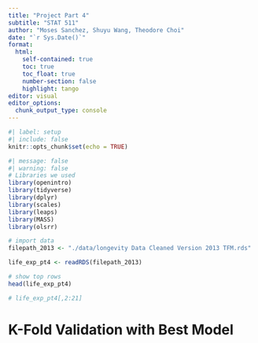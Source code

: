```yaml
---
title: "Project Part 4"
subtitle: "STAT 511"
author: "Moses Sanchez, Shuyu Wang, Theodore Choi"
date: "`r Sys.Date()`"
format: 
  html:
    self-contained: true
    toc: true
    toc_float: true
    number-section: false
    highlight: tango
editor: visual
editor_options: 
  chunk_output_type: console
---
```


```r
#| label: setup
#| include: false
knitr::opts_chunk$set(echo = TRUE)

```

```r
#| message: false
#| warning: false
# Libraries we used
library(openintro)
library(tidyverse)
library(dplyr)
library(scales)
library(leaps)
library(MASS)
library(olsrr)
```

```r

# import data
filepath_2013 <- "./data/longevity Data Cleaned Version 2013 TFM.rds"

life_exp_pt4 <- readRDS(filepath_2013)

# show top rows
head(life_exp_pt4)

# life_exp_pt4[,2:21]

```

# K-Fold Validation with Best Model

```r




```
